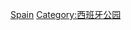{{Commonscat|Amusement parks in Spain}}

[[Category:各国主题公园|Spain]]
[[Category:西班牙公园|Category:西班牙公园]]